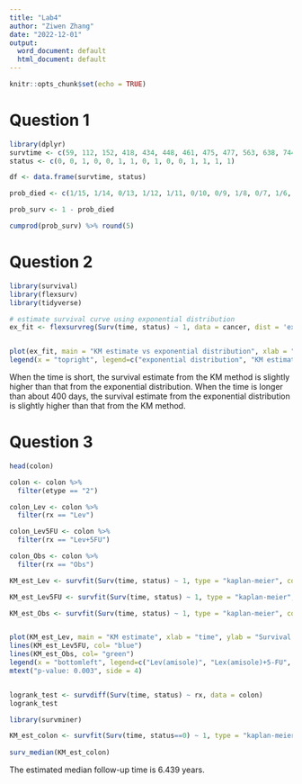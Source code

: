 ---
title: "Lab4"
author: "Ziwen Zhang"
date: "2022-12-01"
output:
  word_document: default
  html_document: default
---

```{r setup, include=FALSE}
knitr::opts_chunk$set(echo = TRUE)
```

# Question 1
```{r}
library(dplyr)
survtime <- c(59, 112, 152, 418, 434, 448, 461, 475, 477, 563, 638, 744, 769, 770, 803)
status <- c(0, 0, 1, 0, 0, 1, 1, 0, 1, 0, 0, 1, 1, 1, 1)

df <- data.frame(survtime, status)

prob_died <- c(1/15, 1/14, 0/13, 1/12, 1/11, 0/10, 0/9, 1/8, 0/7, 1/6, 1/5, 0/4, 0/3, 0/2, 0/1)

prob_surv <- 1 - prob_died

cumprod(prob_surv) %>% round(5)

```

# Question 2
```{r}
library(survival)
library(flexsurv)
library(tidyverse)

# estimate survival curve using exponential distribution
ex_fit <- flexsurvreg(Surv(time, status) ~ 1, data = cancer, dist = 'exp')


plot(ex_fit, main = "KM estimate vs exponential distribution", xlab = "time", ylab = "Survival estimate", conf.int = F)
legend(x = "topright", legend=c("exponential distribution", "KM estimate"), col=c("red", "black"), lty=1:2, cex=0.8)

```
When the time is short, the survival estimate from the KM method is slightly higher than that from the exponential distribution. When the time is longer than about 400 days, the survival estimate from the exponential distribution is slightly higher than that from the KM method.

# Question 3
```{r}
head(colon)

colon <- colon %>%
  filter(etype == "2")

colon_Lev <- colon %>%
  filter(rx == "Lev")

colon_Lev5FU <- colon %>%
  filter(rx == "Lev+5FU")

colon_Obs <- colon %>%
  filter(rx == "Obs")

KM_est_Lev <- survfit(Surv(time, status) ~ 1, type = "kaplan-meier", conf.type ="log", data = colon_Lev)

KM_est_Lev5FU <- survfit(Surv(time, status) ~ 1, type = "kaplan-meier", conf.type ="log", data = colon_Lev5FU)

KM_est_Obs <- survfit(Surv(time, status) ~ 1, type = "kaplan-meier", conf.type ="log", data = colon_Obs)


plot(KM_est_Lev, main = "KM estimate", xlab = "time", ylab = "Survival estimate", col = "red")
lines(KM_est_Lev5FU, col= "blue")
lines(KM_est_Obs, col= "green")
legend(x = "bottomleft", legend=c("Lev(amisole)", "Lex(amisole)+5-FU", "Obs(ervation)"), col=c("red", "blue", "green"), lty=1:2, cex=0.8)
mtext("p-value: 0.003", side = 4)


logrank_test <- survdiff(Surv(time, status) ~ rx, data = colon)
logrank_test

```

```{r}
library(survminer)

KM_est_colon <- survfit(Surv(time, status==0) ~ 1, type = "kaplan-meier", conf.type ="log", data = colon)
  
surv_median(KM_est_colon)
```
The estimated median follow-up time is 6.439 years.
